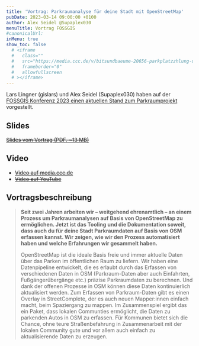 ```yaml
---
title: 'Vortrag: Parkraumanalyse für deine Stadt mit OpenStreetMap'
pubDate: 2023-03-14 09:00:00 +0100
author: Alex Seidel @Supaplex030
menuTitle: Vortrag FOSSGIS
#canonicalUrl:
inMenu: true
show_toc: false
  # <iframe
  #   class=""
  #   src="https://media.ccc.de/v/bitsundbaeume-20656-parkplatzzhlung-und-parkraumanalysen-mit-openstreetmap/oembed"
  #   frameborder="0"
  #   allowfullscreen
  # ></iframe>
---
```


Lars Lingner (gislars) und Alex Seidel (Supaplex030) haben auf der [FOSSGIS Konferenz 2023 einen aktuellen Stand zum Parkraumprojekt](https://pretalx.com/fossgis2023/talk/VPG9WE/) vorgestellt.

## Slides

~~[Slides vom Vortrag (PDF, ~13 MB)](/images/posts/bits-baume-parkplatzzaehlung-und-parkraumanalysen-mit-openstreetmap.pdf)~~

## Video

- ~~[Video auf media.ccc.de](https://media.ccc.de/v/bitsundbaeume-20656-parkplatzzhlung-und-parkraumanalysen-mit-openstreetmap)~~
- ~~[Video auf YouTube](https://www.youtube.com/watch?v=s213CrEmlk4)~~

<div class="aspect-w-16 aspect-h-9 mt-10 w-full">

</div>

## Vortragsbeschreibung

> **Seit zwei Jahren arbeiten wir – weitgehend ehrenamtlich – an einem Prozess um Parkraumanalysen auf Basis von OpenStreetMap zu ermöglichen. Jetzt ist das Tooling und die Dokumentation soweit, dass auch du für deine Stadt Parkraumdaten auf Basis von OSM erfassen kannst. Wir zeigen, wie wir den Prozess automatisiert haben und welche Erfahrungen wir gesammelt haben.**
>
> OpenStreetMap ist die ideale Basis freie und immer aktuelle Daten über das Parken im öffentlichen Raum zu liefern. Wir haben eine Datenpipeline entwickelt, die es erlaubt durch das Erfassen von verschiedenen Daten in OSM (Parkraum-Daten aber auch Einfahrten, Fußgängerübergänge etc.) präzise Parkraumdaten zu berechnen. Und dank der offenen Prozesse in OSM können diese Daten kontinuierlich aktualisiert werden. Zum Erfassen von Parkraum-Daten gibt es einen Overlay in StreetComplete, der es auch neuen Mapper:innen einfach macht, beim Spaziergang zu mappen. Im Zusammenspiel ergibt das ein Paket, dass lokalen Communties ermöglicht, die Daten zu parkenden Autos in OSM zu erfassen. Für Kommunen bietet sich die Chance, ohne teure Straßenbefahrung in Zusammenarbeit mit der lokalen Community gute und vor allem auch einfach zu aktualisierende Daten zu erzeugen.
